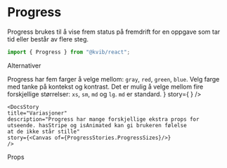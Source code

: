 
<Meta of={ProgressStories} />

# Progress

Progress brukes til å vise frem status på fremdrift for en oppgave som tar tid eller består av flere steg.

```jsx
import { Progress } from "@kvib/react";
```

<DocsHeading>Alternativer</DocsHeading>

<DocsContainer>
    <DocsStory
        title="Utseende"
        description={
            <Text>Progress har fem farger å velge mellom: <Code>gray</Code>, <Code>red</Code>, <Code>green</Code>, <Code>blue</Code>.
            Velg farge med tanke på kontekst og kontrast.
            Det er mulig å velge mellom fire forskjellige størrelser:
            <Code>xs</Code>, <Code>sm</Code>, <Code>md</Code> og <Code>lg</Code>. <Code>md</Code> er standard.</Text>
    }
        story={<Canvas>
              <Story of={ProgressStories.ProgressColors} />
              <Story of={ProgressStories.ProgressSizes} />
            </Canvas>
    }
    />

    <DocsStory
    title="Variasjoner"
    description="Progress har mange forskjellige ekstra props for utseende. hasStripe og isAnimated kan gi brukeren følelse
    at de ikke står stille"
    story={<Canvas of={ProgressStories.ProgressSizes}/>}
    />

</DocsContainer>

<DocsHeading>Props</DocsHeading>

<Canvas of={ProgressStories.Progress} />
<Controls of={ProgressStories.Progress} />

